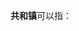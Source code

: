 '''共和镇'''可以指：
{{PRC admin/disambig|23/02/08/104/000|32/08/29/111/000|44/07/84/106/000|53/23/23/101/000|62/04/03/102/000|63/01/22/105/000}}
{{disambig|cat=三字中国镇名消歧义}}